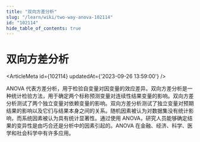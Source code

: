 ```yaml
---
title: "双向方差分析"
slug: "/learn/wiki/two-way-anova-102114"
id: "102114"
hide_table_of_contents: true
---
```



# 双向方差分析

<ArticleMeta id={102114} updatedAt={'2023-09-26 13:59:00'} />
<div className='border-solid border-b border-t-0 my-4 border-[var(--ifm-color-gray-300)]' />

ANOVA 代表方差分析，用于检验自变量对因变量的效应差异。双向方差分析是一种统计检验方法，用于确定两个标称预测变量对连续性结果变量的影响。双向方差分析测试了两个独立变量对依赖变量的影响。双向方差分析测试了独立变量对预期结果的影响以及它们与结果本身之间的关系。随机因素被认为对数据集没有统计影响，而系统因素被认为具有统计显著性。通过使用 ANOVA，研究人员能够确定结果的变异性是由巧合还是分析中的因素引起的。ANOVA 在金融、经济、科学、医学和社会科学中有许多应用。
